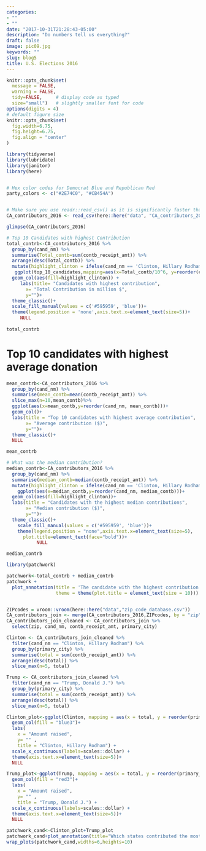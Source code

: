 ```yaml
---
categories:
- ""
- ""
date: "2017-10-31T21:28:43-05:00"
description: "Do numbers tell us everything?"
draft: false
image: pic09.jpg
keywords: ""
slug: blog5
title: U.S. Elections 2016
---
```


```r
knitr::opts_chunk$set(
  message = FALSE, 
  warning = FALSE, 
  tidy=FALSE,     # display code as typed
  size="small")   # slightly smaller font for code
options(digits = 4)
# default figure size
knitr::opts_chunk$set(
  fig.width=6.75, 
  fig.height=6.75,
  fig.align = "center"
)
```


```r
library(tidyverse)
library(lubridate)
library(janitor)
library(here)


# Hex color codes for Democrat Blue and Republican Red
party_colors <- c("#2E74C0", "#CB454A")


# Make sure you use readr::read_csv() as it is significantly faster than read.csv()
CA_contributors_2016 <- read_csv(here::here("data", "CA_contributors_2016.csv"))

glimpse(CA_contributors_2016)

```

```r
# Top 10 Candidates with highest Contribution 
total_contrb<-CA_contributors_2016 %>%
  group_by(cand_nm) %>%
  summarise(Total_contb=sum(contb_receipt_amt)) %>%
  arrange(desc(Total_contb)) %>%
  mutate(highlight_clinton = ifelse(cand_nm == 'Clinton, Hillary Rodham', T, F)) %>% 
   ggplot(top_10_candidates,mapping=aes(x=Total_contb/10^6, y=reorder(cand_nm,Total_contb))) +
  geom_col(aes(fill=highlight_clinton)) +
     labs(title= "Candidates with highest contribution", 
       x= "Total Contribution in million $",
       y="")+
  theme_classic()+
  scale_fill_manual(values = c('#595959', 'blue'))+
  theme(legend.position = 'none',axis.text.x=element_text(size=5))+
     NULL
  
total_contrb
```

# Top 10 candidates with highest average donation

```r
mean_contrb<-CA_contributors_2016 %>% 
  group_by(cand_nm) %>% 
  summarise(mean_contb=mean(contb_receipt_amt)) %>%
  slice_max(n=10,mean_contb)%>%
  ggplot(aes(x=mean_contb,y=reorder(cand_nm, mean_contb)))+
  geom_col()+
  labs(title = "Top 10 candidates with highest average contribution",
       x= "Average contribution ($)",
       y="")+
  theme_classic()+
  NULL

mean_contrb
```


```r
# What was the median contribution?
median_contrb<-CA_contributors_2016 %>% 
  group_by(cand_nm) %>% 
  summarise(median_contb=median(contb_receipt_amt)) %>%
  mutate(highlight_clinton = ifelse(cand_nm == 'Clinton, Hillary Rodham', T, F)) %>% 
    ggplot(aes(x=median_contb,y=reorder(cand_nm, median_contb)))+
  geom_col(aes(fill=highlight_clinton))+
  labs(title = "Candidates with the highest median contributions",
       x= "Median contribution ($)",
       y="")+
  theme_classic()+
    scale_fill_manual(values = c('#595959', 'blue'))+
    theme(legend.position = "none",axis.text.x=element_text(size=5),
      plot.title=element_text(face="bold"))+
           NULL

median_contrb

```

```r
library(patchwork)

patchwork<-total_contrb + median_contrb
patchwork +
  plot_annotation(title = 'The candidate with the highest contribution has the lowest median contribution!',
                  theme = theme(plot.title = element_text(size = 10))) 


ZIPcodes = vroom::vroom(here::here("data","zip_code_database.csv"))
CA_contributors_join <- merge(CA_contributors_2016,ZIPcodes, by = "zip")
CA_contributors_join_cleaned <- CA_contributors_join %>%
  select(zip, cand_nm, contb_receipt_amt, primary_city)

Clinton <- CA_contributors_join_cleaned %>%
  filter(cand_nm == "Clinton, Hillary Rodham") %>%
  group_by(primary_city) %>%
  summarise(total = sum(contb_receipt_amt)) %>%
  arrange(desc(total)) %>%
  slice_max(n=5, total)

Trump <- CA_contributors_join_cleaned %>%
  filter(cand_nm == "Trump, Donald J.") %>%
  group_by(primary_city) %>%
  summarise(total = sum(contb_receipt_amt)) %>%
  arrange(desc(total)) %>%
  slice_max(n=5, total)

Clinton_plot<-ggplot(Clinton, mapping = aes(x = total, y = reorder(primary_city,total))) +
  geom_col(fill = "blue3")+
  labs(
    x = "Amount raised",
    y= "" ,
    title = "Clinton, Hillary Rodham") + 
  scale_x_continuous(labels=scales::dollar) +
  theme(axis.text.x=element_text(size=5))+
  NULL

Trump_plot<-ggplot(Trump, mapping = aes(x = total, y = reorder(primary_city,total))) +
  geom_col(fill = "red3")+
  labs(
    x = "Amount raised",
    y= "" ,
    title = "Trump, Donald J.") + 
  scale_x_continuous(labels=scales::dollar) +
  theme(axis.text.x=element_text(size=5))+
  NULL

patchwork_cand<-Clinton_plot+Trump_plot
patchwork_cand+plot_annotation(title="Which states contributed the most?")
wrap_plots(patchwork_cand,widths=6,heights=10)

```
